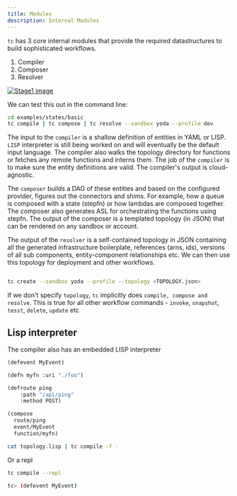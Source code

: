 ```yaml
---
title: Modules
description: Internal Modules
---
```


`tc` has 3 core internal modules that provide the required datastructures to build sophisticated workflows.

1. Compiler
2. Composer
3. Resolver


[![Stage1 image]][Stage1 source]

[Stage1 image]: ../../../assets/internal-flow.png
[Stage1 source]: ../../../assets/internal-flow.png

We can test this out in the command line:

```sh
cd examples/states/basic
tc compile | tc compose | tc resolve --sandbox yoda --profile dev
```
The input to the `compiler` is a shallow definition of entities in YAML or LISP. `LISP` interpreter is still being worked on and will eventually be the default input language. The compiler also walks the topology directory for functions or fetches any remote functions and interns them. The job of the `compiler` is to make sure the entity definitions are valid. The compiler's output is cloud-agnostic.

The `composer` builds a DAG of these entities and based on the configured provider, figures out the connectors and shims. For example, how a queue is composed with a state (stepfn) or how lambdas are composed together. The composer also generates ASL for orchestrating the functions using stepfn.
The output of the composer is a templated topology (in JSON) that can be rendered on any sandbox or account.

The output of the `resolver` is a self-contained topology in JSON containing all the generated infrastructure boilerplate, references (arns, ids), versions of all sub components, entity-component relationships etc. We can then use this topology for deployment and other workflows.


```sh

tc create --sandbox yoda --profile --topology <TOPOLOGY.json>
```

If we don't specify `topology`, `tc` implicitly does `compile, compose and resolve`. This is true for all other workflow commands - `invoke`, `snapshot`, `tesst`, `delete`, `update` etc


## Lisp interpreter

The compiler also has an embedded LISP interpreter

```lisp
(defevent MyEvent)

(defn myfn :uri "./foo")

(defroute ping
    :path "/api/ping"
    :method POST)

(compose
  route/ping
  event/MyEvent
  function/myfn)

```

```sh
cat topology.lisp | tc compile -f -

```

Or a repl

```sh
tc compile --repl

tc> (defevent MyEvent)
```